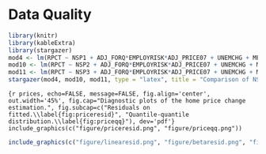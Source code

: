 \appendix

# Data Quality

```r
library(knitr)
library(kableExtra)
library(stargazer)
mod4 <- lm(RPCT ~ NSP1 + ADJ_FORQ*EMPLOYRISK*ADJ_PRICE07 + UNEMCHG + MEDHHI + ADJ_FORQ*DENSITY + TENURE + TENURE2 + OLD + VAP_B + VAP_H + VAP_H2 + VAP_A + VAP_W*WHITESOMECOL + EVANRATE + LDSRATE + PVI08, wide)
mod10 <- lm(RPCT ~ NSP2 + ADJ_FORQ*EMPLOYRISK*ADJ_PRICE07 + UNEMCHG + MEDHHI + ADJ_FORQ*DENSITY + TENURE + TENURE2 + OLD + VAP_B + VAP_H + VAP_H2 + VAP_A + VAP_W*WHITESOMECOL + EVANRATE + LDSRATE + PVI08, wide)
mod11 <- lm(RPCT ~ NSP3 + ADJ_FORQ*EMPLOYRISK*ADJ_PRICE07 + UNEMCHG + MEDHHI + ADJ_FORQ*DENSITY + TENURE + TENURE2 + OLD + VAP_B + VAP_H + VAP_H2 + VAP_A + VAP_W*WHITESOMECOL + EVANRATE + LDSRATE + PVI08, wide)
stargazer(mod4, mod10, mod11, type = "latex", title = "Comparison of NSP Effects", label = "tab:compnsp", df = F, align = T, report = "vc*", header = F, digits = 4, no.space = T, covariate.labels = c(NA, NA, NA, "2010 forelcosure rate", "Labor risk", "Home price change `07--`10", "Unemployment change `05--`10", "Median household income (000s)", "Population density (per sq.mi.)", "Tenure in home", "Squared tenure", "65-and-up \\%", "Black \\%", "Hispanic \\%", "Hispanic \\% squared", "Asian \\%", "White \\%", "White: some college or less \\%", "Evangelical \\%", "L.D.S. \\%", "Cook PVI 2008", "Foreclosure rate $\\times$ labor risk", "Price change $\\times$ foreclosure rate", "Price change $\\times$ labor risk", "Foreclosure rate $\\times$ density", "White \\% $\\times$ some college or less", "Price change $\\times$ foreclosures $\\times$ risk"), dep.var.labels = "Republican vote percentage", column.sep.width = "2pt")
```

```{r prices, echo=FALSE, message=FALSE, fig.align='center', out.width='45%', fig.cap="Diagnostic plots of the home price change estimation.", fig.subcap=c("Residuals on fitted.\\label{fig:priceresid}", "Quantile-quantile distribution.\\label{fig:priceqq}"), dev='pdf'}
include_graphics(c("figure/priceresid.png", "figure/priceqq.png"))
```

```r
include_graphics(c("figure/linearesid.png", "figure/betaresid.png", "figure/lineartpresid.png", "figure/betatpresid.png"))
```

<!-- Here is where I entered my nomenclature-->
\nomenclature{FHA}{Federal Housing Authority}
\nomenclature{FHFA}{Federal Housing Finance Association}
\nomenclature{HERA}{Housing and Economic Recovery Act of 2008}
\nomenclature{HUD}{Department of Housing and Urban Development}
\nomenclature{MBS}{Mortgage-Backed Security}
\nomenclature{PVI}{Cook Partisan Voting Index}
\nomenclature{VTD}{Voting Tabulation District}
\nomenclature{NSP}{Neighborhood Stabilization Program}